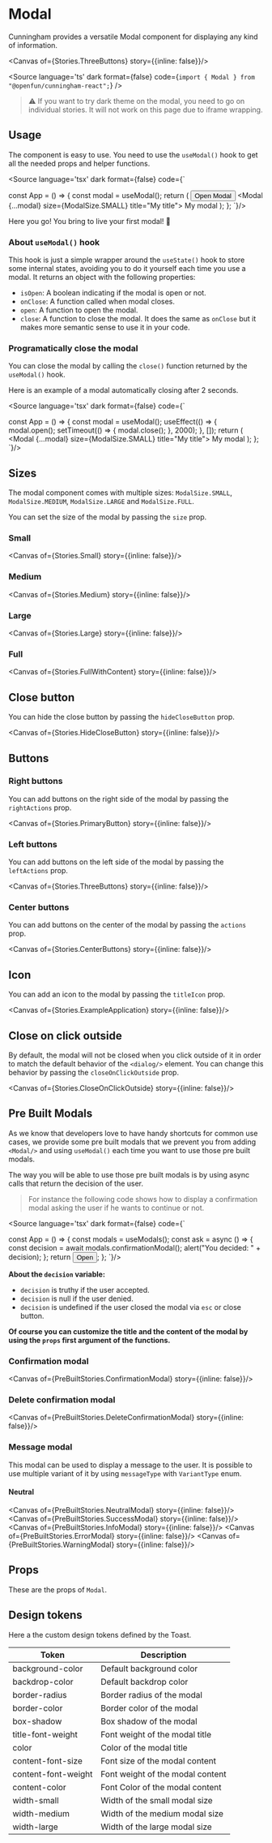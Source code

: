 
<Meta of={Stories}/>

# Modal

Cunningham provides a versatile Modal component for displaying any kind of information.

<Canvas of={Stories.ThreeButtons} story={{inline: false}}/>

<Source
  language='ts'
  dark
  format={false}
  code={`import { Modal } from "@openfun/cunningham-react";`}
/>

> ⚠️ If you want to try dark theme on the modal, you need to go on individual stories. It will not work on this page due to iframe wrapping.

## Usage

The component is easy to use. You need to use the `useModal()` hook to get all the needed props and helper functions.

<Source
  language='tsx'
  dark
  format={false}
  code={`

const App = () => {
  const modal = useModal();
  return (
    <CunninghamProvider>
      <Button onClick={modal.open}>Open Modal</Button>
      <Modal {...modal} size={ModalSize.SMALL} title="My title">
        My modal
      </Modal>
    </CunninghamProvider>
  );
};
  `}/>

Here you go! You bring to live your first modal! 🥳

### About `useModal()` hook

This hook is just a simple wrapper around the `useState()` hook to store some internal states, avoiding you to do it yourself each time you use a modal.
It returns an object with the following properties:

- `isOpen`: A boolean indicating if the modal is open or not.
- `onClose`: A function called when modal closes.
- `open`: A function to open the modal.
- `close`: A function to close the modal. It does the same as `onClose` but it makes more semantic sense to use it in your code.

### Programatically close the modal

You can close the modal by calling the `close()` function returned by the `useModal()` hook.

Here is an example of a modal automatically closing after 2 seconds.

<Source
  language='tsx'
  dark
  format={false}
  code={`

const App = () => {
  const modal = useModal();
  useEffect(() => {
    modal.open();
    setTimeout(() => {
      modal.close();
    }, 2000);
  }, []);
  return (
    <CunninghamProvider>
      <Modal {...modal} size={ModalSize.SMALL} title="My title">
        My modal
      </Modal>
    </CunninghamProvider>
  );
};
  `}/>

## Sizes

The modal component comes with multiple sizes: `ModalSize.SMALL`, `ModalSize.MEDIUM`, `ModalSize.LARGE` and `ModalSize.FULL`.

You can set the size of the modal by passing the `size` prop.


### Small

<Canvas of={Stories.Small} story={{inline: false}}/>

### Medium

<Canvas of={Stories.Medium} story={{inline: false}}/>

### Large

<Canvas of={Stories.Large} story={{inline: false}}/>

### Full

<Canvas of={Stories.FullWithContent} story={{inline: false}}/>

## Close button

You can hide the close button by passing the `hideCloseButton` prop.

<Canvas of={Stories.HideCloseButton} story={{inline: false}}/>

## Buttons

### Right buttons

You can add buttons on the right side of the modal by passing the `rightActions` prop.

<Canvas of={Stories.PrimaryButton} story={{inline: false}}/>

### Left buttons

You can add buttons on the left side of the modal by passing the `leftActions` prop.

<Canvas of={Stories.ThreeButtons} story={{inline: false}}/>

### Center buttons

You can add buttons on the center of the modal by passing the `actions` prop.

<Canvas of={Stories.CenterButtons} story={{inline: false}}/>

## Icon

You can add an icon to the modal by passing the `titleIcon` prop.

<Canvas of={Stories.ExampleApplication} story={{inline: false}}/>

## Close on click outside

By default, the modal will not be closed when you click outside of it in order to match the default behavior of the `<dialog/>` element.
You can change this behavior by passing the `closeOnClickOutside` prop.

<Canvas of={Stories.CloseOnClickOutside} story={{inline: false}}/>

## Pre Built Modals

As we know that developers love to have handy shortcuts for common use cases, we provide some pre built modals that we
prevent you from adding `<Modal/>` and using `useModal()` each time you want to use those pre built modals.

The way you will be able to use those pre built modals is by using async calls that return the decision of the user.

> For instance the following code shows how to display a confirmation modal asking the user if he wants to continue or not.

<Source
  language='tsx'
  dark
  format={false}
  code={`

const App = () => {
  const modals = useModals();
  const ask = async () => {
      const decision = await modals.confirmationModal();
      alert("You decided: " + decision);
  };
  return <Button onClick={ask}>Open</Button>;
};
`}/>

**About the `decision` variable:**

- `decision` is truthy if the user accepted.
- `decision` is null if the user denied.
- `decision` is undefined if the user closed the modal via `esc` or close button.

**Of course you can customize the title and the content of the modal by using the `props` first argument of the functions.**

### Confirmation modal

<Canvas of={PreBuiltStories.ConfirmationModal} story={{inline: false}}/>

### Delete confirmation modal

<Canvas of={PreBuiltStories.DeleteConfirmationModal} story={{inline: false}}/>

### Message modal

This modal can be used to display a message to the user. It is possible to use multiple variant of it by using `messageType` with `VariantType` enum.

#### Neutral

<Canvas of={PreBuiltStories.NeutralModal} story={{inline: false}}/>
<Canvas of={PreBuiltStories.SuccessModal} story={{inline: false}}/>
<Canvas of={PreBuiltStories.InfoModal} story={{inline: false}}/>
<Canvas of={PreBuiltStories.ErrorModal} story={{inline: false}}/>
<Canvas of={PreBuiltStories.WarningModal} story={{inline: false}}/>

## Props

These are the props of `Modal`.

<ArgTypes of={Modal} />

## Design tokens

Here a the custom design tokens defined by the Toast.

| Token        	| Description                 	|
|---------------	|-----------------------------	|
| background-color 	| Default background color 	|
| backdrop-color 	| Default backdrop color 	|
| border-radius 	| Border radius of the modal 	|
| border-color 	| Border color of the modal 	|
| box-shadow 	| Box shadow of the modal 	|
| title-font-weight 	| Font weight of the modal title	|
| color 	| Color of the modal title 	|
| content-font-size 	| Font size of the modal content	|
| content-font-weight 	| Font weight of the modal content	|
| content-color 	| Font Color of the modal content	|
| width-small 	| Width of the small modal size	|
| width-medium 	| Width of the medium modal size	|
| width-large 	| Width of the large modal size	|
